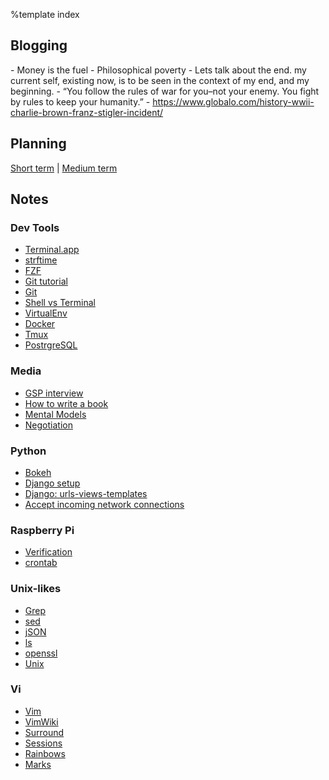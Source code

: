 %template index

== Blogging ==
- Money is the fuel
- Philosophical poverty
- Lets talk about the end. my current self, existing now, is to be seen in the context of my end, and my beginning.
- “You follow the rules of war for you–not your enemy. You fight by rules to keep your humanity.” - https://www.globalo.com/history-wwii-charlie-brown-franz-stigler-incident/

== Planning ==
[[Short term]] |  [[Todo|Medium term]]

== Notes ==
<div class="items">

<div class="item">
<div class="item__heading">
=== Dev Tools ===
</div>
* [[Terminal.app]]
* [[strftime]]
* [[FZF]]
* [[Git tutorial]]
* [[Git]]
* [[Shell vs Terminal]]
* [[VirtualEnv]]
* [[Docker]]
* [[Tmux]]
* [[PostrgreSQL]]
</div>

<div class="item">
<div class="item__heading">
=== Media ===
</div>
* [[GSP interview]]
* [[How to write a book]]
* [[Mental Models]]
* [[Negotiation]]
</div>

<div class="item">
<div class="item__heading">
=== Python ===
</div>
* [[Bokeh]]
* [[Django setup]] 
* [[Django: urls-views-templates]]
* [[Accept incoming network connections]]
</div>

<div class="item">
<div class="item__heading">
=== Raspberry Pi ===
</div>
* [[Verification]]
* [[crontab]]

</div>

<div class="item">
<div class="item__heading">
=== Unix-likes ===
</div>
* [[Grep]]
* [[sed]]
* [[jSON]]
* [[ls]]
* [[openssl]]
* [[Unix]]
</div>

<div class="item">
<div class="item__heading">
=== Vi ===
</div>
* [[Vim]]
* [[VimWiki]] 
* [[Surround]]
* [[Sessions]]
* [[Rainbows]]
* [[Marks]]

</div>

</div>
